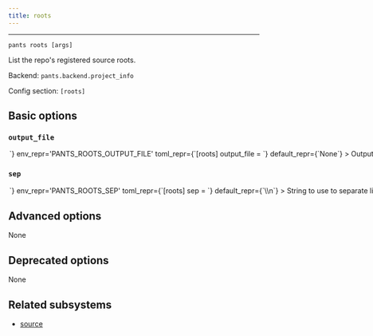 ```yaml
---
title: roots
---
```



---

```
pants roots [args]
```

List the repo&#x27;s registered source roots.

Backend: <span className="color--primary">`pants.backend.project_info`</span>

Config section: <span className="color--primary">`[roots]`</span>

<span className={styles.options}>

## Basic options

### `output_file`

<Option
  cli_repr={`--roots-output-file=<path>`}
  env_repr='PANTS_ROOTS_OUTPUT_FILE'
  toml_repr={`[roots]
output_file = <path>`}
  default_repr={`None`}
>

Output the goal&#x27;s stdout to this file. If unspecified, outputs to stdout.

</Option>

### `sep`

<Option
  cli_repr={`--roots-sep=<separator>`}
  env_repr='PANTS_ROOTS_SEP'
  toml_repr={`[roots]
sep = <separator>`}
  default_repr={`\\n`}
>

String to use to separate lines in line-oriented output.

</Option>

## Advanced options

None

## Deprecated options

None

## Related subsystems

- [source](../subsystems/source.mdx)

</span>
